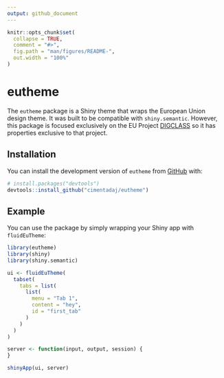 ```yaml
---
output: github_document
---
```


<!-- README.md is generated from README.Rmd. Please edit that file -->

```r
knitr::opts_chunk$set(
  collapse = TRUE,
  comment = "#>",
  fig.path = "man/figures/README-",
  out.width = "100%"
)
```

# eutheme

The `eutheme` package is a Shiny theme that wraps the European Union design theme. It was built to be compatible with `shiny.semantic`. However, this package is focused exclusively on the EU Project [DIGCLASS](https://joint-research-centre.ec.europa.eu/tools-and-laboratories/centre-advanced-studies/digclass_en) so it has properties exclusive to that project.

## Installation

You can install the development version of `eutheme` from [GitHub](https://github.com/) with:

``` r
# install.packages("devtools")
devtools::install_github("cimentadaj/eutheme")
```

## Example

You can use the package by simply wrapping your Shiny app with `fluidEuTheme`:

```r
library(eutheme)
library(shiny)
library(shiny.semantic)

ui <- fluidEuTheme(
  tabset(
    tabs = list(
      list(
        menu = "Tab 1",
        content = "hey",
        id = "first_tab"
      )
    )
  )
)

server <- function(input, output, session) {
}

shinyApp(ui, server)
```
